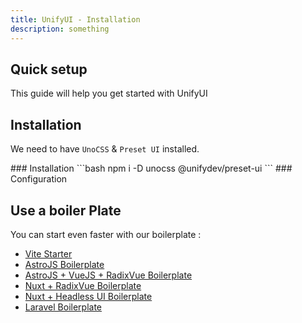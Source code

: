 ```yaml
---
title: UnifyUI - Installation
description: something
---
```


## Quick setup

This guide will help you get started with UnifyUI

## Installation

We need to have `UnoCSS` & `Preset UI` installed.

<Steps>
<Step>
### Installation
<BoxCode title={"Shell"} icon={"shell"} shellStyle>
```bash
npm i -D unocss @unifydev/preset-ui
```
</BoxCode>
</Step>
<Step>
### Configuration

</Step>
</Steps>


## Use a boiler Plate

You can start even faster with our boilerplate : 
- [Vite Starter]()
- [AstroJS Boilerplate]()
- [AstroJS + VueJS + RadixVue Boilerplate]()
- [Nuxt + RadixVue Boilerplate]()
- [Nuxt + Headless UI Boilerplate]()
- [Laravel Boilerplate]()